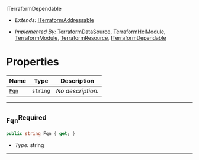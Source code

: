  ITerraformDependable <a name="ITerraformDependable" id="cdktf.ITerraformDependable"></a>

- *Extends:* <a href="#cdktf.ITerraformAddressable">ITerraformAddressable</a>

- *Implemented By:* <a href="#cdktf.TerraformDataSource">TerraformDataSource</a>, <a href="#cdktf.TerraformHclModule">TerraformHclModule</a>, <a href="#cdktf.TerraformModule">TerraformModule</a>, <a href="#cdktf.TerraformResource">TerraformResource</a>, <a href="#cdktf.ITerraformDependable">ITerraformDependable</a>


# Properties <a name="Properties" id="Properties"></a>

| **Name** | **Type** | **Description** |
| --- | --- | --- |
| <code><a href="#cdktf.ITerraformDependable.property.fqn">Fqn</a></code> | <code>string</code> | *No description.* |

---

## `Fqn`<sup>Required</sup> <a name="Fqn" id="cdktf.ITerraformDependable.property.fqn"></a>

```csharp
public string Fqn { get; }
```

- *Type:* string

---
